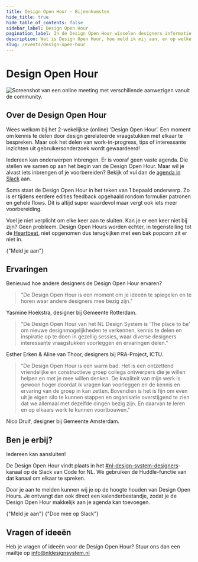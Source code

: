 ```yaml
---
title: Design Open Hour · Bijeenkomsten
hide_title: true
hide_table_of_contents: false
sidebar_label: Design Open Hour
pagination_label: In de Design Open Hour wisselen designers informatie, inzichten en tips met elkaar uit.
description: Wat is Design Open Hour, hoe meld ik mij aan, en op welke momenten is het?
slug: /events/design-open-hour
---
```



# Design Open Hour

![Screenshot van een online meeting met verschillende aanwezigen vanuit de community.](https://raw.githubusercontent.com/nl-design-system/documentatie/assets/design-open-hour.jpg)

## Over de Design Open Hour

Wees welkom bij het 2-wekelijkse (online) ‘Design Open Hour’. Een moment om kennis te delen door design gerelateerde vraagstukken met elkaar te bespreken. Maar ook het delen van work-in-progress, tips of interessante inzichten uit gebruikersonderzoek wordt gewaardeerd!

Iedereen kan onderwerpen inbrengen. Er is vooraf geen vaste agenda. Die stellen we samen op aan het begin van de Design Open Hour. Maar wil je alvast iets inbrengen of je voorbereiden? Bekijk of vul dan de [agenda in Slack](https://codefornl.slack.com/docs/T68FXPFQV/F07AVE99NU9) aan.

Soms staat de Design Open Hour in het teken van 1 bepaald onderwerp. Zo is er tijdens eerdere edities feedback opgehaald rondom formulier patronen en gehele flows. Dit is altijd super waardevol maar vergt ook iets meer voorbereiding.

Voel je niet verplicht om elke keer aan te sluiten. Kan je er een keer niet bij zijn? Geen probleem. Design Open Hours worden echter, in tegenstelling tot de [Heartbeat](../heartbeat/heartbeat), niet opgenomen dus terugkijken met een bak popcorn zit er niet in.

<ActionGroup>
  <ButtonLink href="/events/design-open-hour/aanmelden" appearance="primary-action">
    {"Meld je aan"}
    <IconChevronRight />
  </ButtonLink>
</ActionGroup>

## Ervaringen

Benieuwd hoe andere designers de Design Open Hour ervaren?

> "De Design Open Hour is een moment om je ideeën te spiegelen en te horen waar andere designers mee bezig zijn."

Yasmine Hoekstra, designer bij Gemeente Rotterdam.

> "De Design Open Hour van het NL Design System is 'The place to be' om nieuwe designmogelijkheden te verkennen, kennis te delen en inspiratie op te doen in gezellig sessies, waar diverse designers interessante vraagstukken voorleggen en ervaringen delen."

Esther Erken & Aline van Thoor, designers bij PRA-Project, ICTU.

> "De Design Open Hour is een warm bad. Het is een ontzettend vriendelijke en constructieve groep collega ontwerpers die je willen helpen en met je mee willen denken. De kwaliteit van mijn werk is gewoon hoger doordat ik vragen kan voorleggen en de kennis en ervaring van de groep in kan zetten. Bovendien is het is fijn om even uit je eigen silo te kunnen stappen en organisatie overstijgend te zien dat we allemaal met dezelfde dingen bezig zijn. En daarvan te leren en op elkaars werk te kunnen voortbouwen."

Nico Druif, designer bij Gemeente Amsterdam.

## Ben je erbij?

Iedereen kan aansluiten!

De Design Open Hour vindt plaats in het [#nl-design-system-designers](https://codefornl.slack.com/archives/C01D78C2E4E)-kanaal op de Slack van Code for NL. We gebruiken de Huddle-functie van dat kanaal om elkaar te spreken.

Door je aan te melden kunnen wij je op de hoogte houden van Design Open Hours. Je ontvangt dan ook direct een kalenderbestandje, zodat je de Design Open Hour makkelijk aan je agenda kan toevoegen.

<ActionGroup>
  <ButtonLink href="/events/design-open-hour/aanmelden" appearance="primary-action">
    {"Meld je aan"}
    <IconChevronRight />
  </ButtonLink>
  <ButtonLink href="https://praatmee.codefor.nl/" appearance="secondary-action">
    {"Doe mee op Slack"}
    <IconChevronRight />
  </ButtonLink>
</ActionGroup>

## Vragen of ideeën

Heb je vragen of ideeën voor de Design Open Hour? Stuur ons dan een mailtje op <a href="mailto:info@nldesignsystem.nl">info@nldesignsystem.nl</a>
